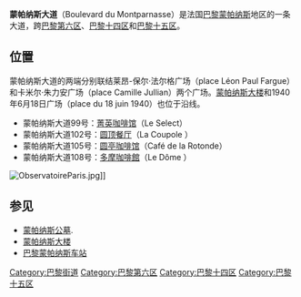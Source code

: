 {{Infobox street
| name = 蒙帕纳斯大道
| image = Boulevard du Montparnasse 1, Paris 24 August 2013.jpg
| image_size = 230px
| image_alt = 
| caption = 
| arrondissement =  [[巴黎第六区|巴黎第六区]], [[巴黎十四区|巴黎十四区]]  [[巴黎十五区|巴黎十五区]]
| quarter = Notre-Dame des Champs . Necker . Montparnasse . 
| terminus_a = 莱昂-保尔·法尔格广场
| terminus_b = 卡米尔‧朱力安广场
| length = {{convert|1632|m|abbr=on}}
| width = {{convert|39|m|abbr=on}}
| completion_date = 1760年8月9日
| inauguration_label = Denomination
| inauguration_date = 
}} 
'''蒙帕纳斯大道'''（Boulevard du Montparnasse）是法国[[巴黎|巴黎]][[蒙帕纳斯|蒙帕纳斯]]地区的一条大道，跨[[巴黎第六区|巴黎第六区]]、[[巴黎十四区|巴黎十四区]]和[[巴黎十五区|巴黎十五区]]。

==位置==
蒙帕纳斯大道的两端分别联结莱昂-保尔·法尔格广场（place Léon Paul Fargue）和卡米尔‧朱力安广场（place Camille Jullian）两个广场。[[蒙帕纳斯大楼|蒙帕纳斯大楼]]和1940年6月18日广场（place du 18 juin 1940）也位于沿线。
*蒙帕纳斯大道99号：[[菁英咖啡馆|菁英咖啡馆]]（Le Select）
*蒙帕纳斯大道102号：[[圆顶餐厅|圆顶餐厅]]（La Coupole ）
*蒙帕纳斯大道105号：[[圆亭咖啡馆|圆亭咖啡馆]]（Café de la Rotonde）
*蒙帕纳斯大道108号：[[多摩咖啡館|多摩咖啡館]]（Le Dôme ）

[[Image:ObservatoireParis.jpg|right]]]]

== 参见 ==
{{Commons category|Boulevard du Montparnasse}}
*[[蒙帕纳斯公墓|蒙帕纳斯公墓]].
*[[蒙帕纳斯大楼|蒙帕纳斯大楼]]
*[[巴黎蒙帕纳斯车站|巴黎蒙帕纳斯车站]]
{{coord|48|50|34|N|2|19|38|E|type:landmark_region:FR|display=title}}
[[Category:巴黎街道|Category:巴黎街道]]
[[Category:巴黎第六区|Category:巴黎第六区]]
[[Category:巴黎十四区|Category:巴黎十四区]]
[[Category:巴黎十五区|Category:巴黎十五区]]